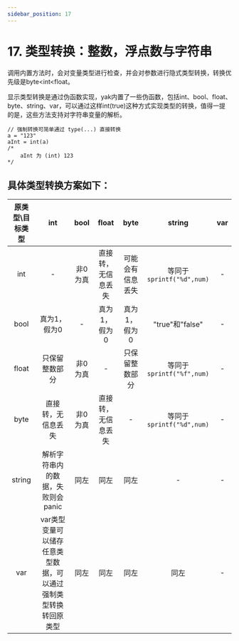 ---
sidebar_position: 17
---

# 17. 类型转换：整数，浮点数与字符串

调用内置方法时，会对变量类型进行检查，并会对参数进行隐式类型转换，转换优先级是byte<int<float。

显示类型转换是通过伪函数实现，yak内置了一些伪函数，包括int、bool、float、byte、string、var，可以通过这样int(true)这种方式实现类型的转换，值得一提的是，这些方法支持对字符串变量的解析。

```yak
// 强制转换可简单通过 type(...) 直接转换
a = "123"
aInt = int(a)
/*
    aInt 为 (int) 123
*/
```

## 具体类型转换方案如下：

| 原类型\目标类型 | int | bool | float | byte | string |  var|
|:-----:|:-----:|:-----:|:-----:|:-----:|:-----:|:-----:|
|int| - | 非0为真 | 直接转，无信息丢失|可能会有信息丢失|等同于 `sprintf("%d",num)` | - |
|bool|真为1，假为0|-|真为1，假为0|真为1，假为0|"true"和"false"|-|
|float|只保留整数部分|非0为真|-|只保留整数部分|等同于 `sprintf("%f",num)` |-|
|byte|直接转，无信息丢失|非0为真|直接转，无信息丢失|-|等同于 `sprintf("%d",num)` |-|
|string|解析字符串内的数据，失败则会panic|同左|同左|同左|-|-|
|var|var类型变量可以储存任意类型数据，可以通过强制类型转换转回原类型|同左|同左|同左|同左|-|
